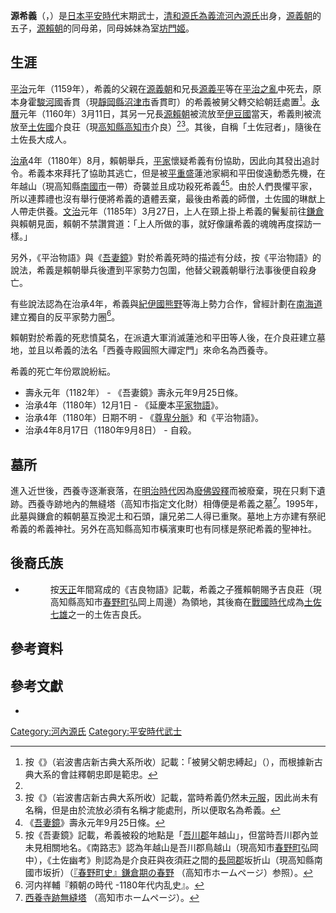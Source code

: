 {{日本武士
|名稱= 源 希義
|圖片名稱= Saiyoji-ato (Kochi) tou.JPG
|圖片大小= 250px
|圖片說明= 源希義墓塔
|時代= [[平安時代|平安時代]]末期
|出生日期= [[仁平_(近衛天皇)|仁平]]2年（1152年）<ref name=seikai>『清獬眼抄』（せいかいがんしょう）[[永曆_(日本)|永曆]]元年三月十一日条。</ref> 
|出生地點= 
|逝世日期= [[治承|治承]]4年（1180年）或[[壽永|壽永]]元年9月25日（1182年10月24日）
|逝世地點= [[土佐國|土佐國]]年越山（現[[高知縣|高知縣]][[南國市|南國市]]一帶）
|假名= {{lang|ja|みなもと の まれよし}}
|羅馬字= Minamoto no Mareyoshi
|幼名= 
|改名= 
|别名= 土佐冠者<br>鎌田冠者<br>氣良冠者
|諡号= 
|神号= 
|戒名= 西養寺殿圓照大禪定門
|洗禮名= 
|墓所= [[高知縣|高知縣]][[高知市|高知市]]介良西養寺跡無縫塔
|朝廷官位=  
|幕府職位=
|主君= 
|藩= 
|氏族= [[清和源氏|清和源氏]][[源為義|為義流]]（[[河內源氏|河內源氏]]）
|父母= 父：[[源義朝|源義朝]]<br>母：{{Link-ja|由良御前|由良御前}}
|養父= 
|養母=
|兄弟= [[源義平|源義平]]<br>[[源朝長|源朝長]]<br>[[源賴朝|源賴朝]]<br>{{Link-ja|源義門|源義門}}<br>[[源範賴|源範賴]]<br>{{Link-ja|阿野全成|阿野全成}}<br>{{Link-ja|義圓|義円}}<br>[[源義經|源義經]]
|姐妹= [[坊門姬|坊門姬]]（{{Link-ja|一條能保|一条能保}}室）
|正室= 平田繼遠之女
|側室= 
|嗣子= 源隆盛<br>{{Link-ja|源希望|源希望}}<ref>《[[尊卑分脈|尊卑分脈]]》並未有記載源希望。</ref><br>源貞義<br>源行緣<br>源道緣<br>源長緣<br>源緣能<ref>按《尊卑分脈》記載，源貞義、源行緣、源道緣、源長緣和源緣能是源隆盛之子，即希義之孫，但是根據『分脈』的脇澤本、前田本和内閣文庫本記載，則未有隆盛之名，反之貞義等五人則記載為希義之子。</ref>
|嗣女= 
|養子= 
|養女= 
}}

'''源希義'''（{{jpn|j=源希義|hg=みなもと の まれよし|rm=Minamoto no Mareyoshi}}，{{bd|1152年||1182年||catIdx=Minamoto no Mareyoshi}}）是[[日本|日本]][[平安時代|平安時代]]末期武士，[[清和源氏|清和源氏]][[源為義|為義流]][[河內源氏|河內源氏]]出身，[[源義朝|源義朝]]的五子，[[源賴朝|源賴朝]]的同母弟，同母姊妹為{{Link-ja|一條能保|一条能保}}室[[坊門姬|坊門姬]]。

== 生涯 ==
[[平治_(二條天皇)|平治]]元年（1159年），希義的父親在[[源義朝|源義朝]]和兄長[[源義平|源義平]]等在[[平治之亂|平治之亂]]中死去，原本身霍[[駿河國|駿河國]]香貫（現[[靜岡縣|靜岡縣]][[沼津市|沼津市]]香貫町）的希義被舅父{{Link-ja|藤原範忠|藤原範忠}}轉交給朝廷處置<ref>按《{{Link-ja|平治物語|平治物語}}》（岩波書店新古典大系所收）記載：「被舅父朝忠縛起」（{{lang|ja|おじの朝忠に搦めとられ}}），而根據新古典大系的會註釋朝忠即是範忠。</ref>。[[永曆_(日本)|永曆]]元年（1160年）3月11日，其另一兄長[[源賴朝|源賴朝]]被流放至[[伊豆國|伊豆國]]當天，希義則被流放至[[土佐國|土佐國]]介良荘（現[[高知縣|高知縣]][[高知市|高知市]]介良）<ref name=seikai/><ref>按《{{Link-ja|平治物語|平治物語}}》（岩波書店新古典大系所收）記載，當時希義仍然未[[元服|元服]]，因此尚未有名稱，但是由於流放必須有名稱才能處刑，所以便取名為希義。</ref>。其後，自稱「土佐冠者」，隨後在土佐長大成人。

[[治承|治承]]4年（1180年）8月，賴朝舉兵，[[平家|平家]]懷疑希義有份協助，因此向其發出追討令。希義本來拜托了{{Link-ja|夜須行宗|夜須行宗}}協助其逃亡，但是被[[平重盛|平重盛]]{{Link-ja|家人 (日本)|家人|家人}}蓮池家綱和平田俊遠動悉先機，在年越山（現高知縣[[南國市|南國市]]一帶）奇襲並且成功殺死希義<ref>《[[吾妻鏡|吾妻鏡]]》壽永元年9月25日條。</ref><ref>按《吾妻鏡》記載，希義被殺的地點是「[[吾川郡|吾川郡]]年越山」，但當時吾川郡內並未見相關地名。《南路志》認為年越山是吾川郡鳥越山（現高知市[[春野町_(高知縣)|春野町]]弘岡中），《土佐幽考》則認為是介良莊與夜須莊之間的[[長岡郡|長岡郡]]坂折山（現高知縣南國市坂折）（[http://www.city.kochi.kochi.jp/deeps/20/2006/muse/choshi/choshi007.pdf 『春野町史』鎌倉期の春野] {{Wayback|url=http://www.city.kochi.kochi.jp/deeps/20/2006/muse/choshi/choshi007.pdf |date=20160305193104 }}（高知市ホームページ）参照）。</ref>。由於人們畏懼平家，所以連葬禮也沒有舉行便將希義的遺體丟棄，最後由希義的師僧，土佐國的琳猷上人帶走供養。[[文治_(日本)|文治]]元年（1185年）3月27日，上人在頸上掛上希義的鬢髪前往[[鎌倉|鎌倉]]與賴朝見面，賴朝不禁讚賞道：「上人所做的事，就好像讓希義的魂魄再度探訪一樣。」

另外，《平治物語》與《[[吾妻鏡|吾妻鏡]]》對於希義死時的描述有分歧，按《平治物語》的說法，希義是賴朝舉兵後遭到平家勢力包圍，他替父親義朝舉行法事後便自殺身亡。

有些說法認為在治承4年，希義與[[紀伊國|紀伊國]][[熊野|熊野]]等海上勢力合作，曾經計劃在[[南海道|南海道]]建立獨自的反平家勢力圈<ref>河内祥輔『頼朝の時代 -1180年代内乱史』。</ref>。

賴朝對於希義的死悲憤莫名，在派遺大軍消滅蓮池和平田等人後，在介良莊建立墓地，並且以希義的法名「西養寺殿圓照大禪定門」來命名為西養寺。

希義的死亡年份眾說紛紜。
* 壽永元年（1182年） - 《吾妻鏡》壽永元年9月25日條。
* 治承4年（1180年）12月1日 - 《延慶本[[平家物語|平家物語]]》。
* 治承4年（1180年）日期不明 - 《[[尊卑分脈|尊卑分脈]]》和《平治物語》。
* 治承4年8月17日（1180年9月8日） - 自殺。

== 墓所 ==
進入近世後，西養寺逐漸衰落，在[[明治時代|明治時代]]因為[[廢佛毀釋|廢佛毀釋]]而被廢棄，現在只剩下遺跡。西養寺跡地內的無縫塔（高知市指定文化財）相傳便是希義之墓<ref>[http://www.city.kochi.kochi.jp/soshiki/90/cas-city-3101800.html 西養寺跡無縫塔] {{Wayback|url=http://www.city.kochi.kochi.jp/soshiki/90/cas-city-3101800.html |date=20150923204009 }}（高知市ホームページ）。</ref>。1995年，此墓與鎌倉的賴朝墓互換泥土和石頭，讓兄弟二人得已重聚。墓地上方亦建有祭祀希義的希義神社。另外在高知縣高知市橫濱東町也有同樣是祭祀希義的聖神社。

== 後裔氏族 ==
* {{Link-ja|吉良氏|吉良氏|土佐吉良氏}}
*: 按[[天正_(日本)|天正]]年間寫成的《吉良物語》記載，希義之子{{Link-ja|源希望|源希望}}獲賴朝賜予吉良莊（現高知縣高知市[[春野町_(高知縣)|春野町]]弘岡上周邊）為領地，其後裔在[[戰國時代_(日本)|戰國時代]]成為[[土佐七雄|土佐七雄]]之一的土佐吉良氏。

== 參考資料 ==
{{reflist}}

== 參考文獻 ==
* {{Cite book|author=|title=日本歴史大系 高知県の地名 |publisher=[[平凡社|平凡社]]|date=1983年|isbn=978-4582490404}}

{{DEFAULTSORT:Minamoto no Mareyoshi}}
[[Category:河內源氏|Category:河內源氏]]
[[Category:平安時代武士|Category:平安時代武士]]
